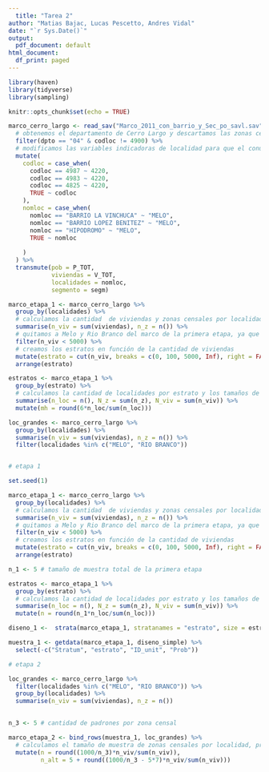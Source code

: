 ```yaml
---
  title: "Tarea 2"
author: "Matias Bajac, Lucas Pescetto, Andres Vidal"
date: "`r Sys.Date()`"
output:
  pdf_document: default
html_document:
  df_print: paged
---
```

  
```r

library(haven)
library(tidyverse)
library(sampling)

knitr::opts_chunk$set(echo = TRUE)
```

```r

marco_cerro_largo <- read_sav("Marco_2011_con_barrio_y_Sec_po_savl.sav") %>% 
  # obtenemos el departamento de Cerro Largo y descartamos las zonas censales rurales
  filter(dpto == "04" & codloc != 4900) %>% 
  # modificamos las variables indicadoras de localidad para que el conurbano de Melo figure como parte de la capital
  mutate(
    codloc = case_when(
      codloc == 4987 ~ 4220,
      codloc == 4983 ~ 4220,
      codloc == 4825 ~ 4220,
      TRUE ~ codloc
    ),
    nomloc = case_when(
      nomloc == "BARRIO LA VINCHUCA" ~ "MELO",
      nomloc == "BARRIO LOPEZ BENITEZ" ~ "MELO",
      nomloc == "HIPODROMO" ~ "MELO",
      TRUE ~ nomloc
      
    )
  ) %>% 
  transmute(pob = P_TOT,
            viviendas = V_TOT,
            localidades = nomloc,
            segmento = segm)

marco_etapa_1 <- marco_cerro_largo %>% 
  group_by(localidades) %>% 
  # calculamos la cantidad  de viviendas y zonas censales por localidad
  summarise(n_viv = sum(viviendas), n_z = n()) %>%  
  # quitamos a Melo y Rio Branco del marco de la primera etapa, ya que pasarán directamente a la segunda
  filter(n_viv < 5000) %>%
  # creamos los estratos en función de la cantidad de viviendas
  mutate(estrato = cut(n_viv, breaks = c(0, 100, 5000, Inf), right = FALSE)) %>%
  arrange(estrato)

estratos <- marco_etapa_1 %>% 
  group_by(estrato) %>%
  # calculamos la cantidad de localidades por estrato y los tamaños de muestra para cada uno. (asignación proporcional)
  summarise(n_loc = n(), N_z = sum(n_z), N_viv = sum(n_viv)) %>% 
  mutate(mh = round(6*n_loc/sum(n_loc)))

loc_grandes <- marco_cerro_largo %>% 
  group_by(localidades) %>% 
  summarise(n_viv = sum(viviendas), n_z = n()) %>% 
  filter(localidades %in% c("MELO", "RIO BRANCO"))



```

```r
# etapa 1

set.seed(1)

marco_etapa_1 <- marco_cerro_largo %>% 
  group_by(localidades) %>% 
  # calculamos la cantidad  de viviendas y zonas censales por localidad
  summarise(n_viv = sum(viviendas), n_z = n()) %>%  
  # quitamos a Melo y Rio Branco del marco de la primera etapa, ya que pasarán directamente a la segunda
  filter(n_viv < 5000) %>%
  # creamos los estratos en función de la cantidad de viviendas
  mutate(estrato = cut(n_viv, breaks = c(0, 100, 5000, Inf), right = FALSE)) %>%
  arrange(estrato)

n_1 <- 5 # tamaño de muestra total de la primera etapa

estratos <- marco_etapa_1 %>% 
  group_by(estrato) %>%
  # calculamos la cantidad de localidades por estrato y los tamaños de muestra para cada uno (asignación proporcional)
  summarise(n_loc = n(), N_z = sum(n_z), N_viv = sum(n_viv)) %>% 
  mutate(n = round(n_1*n_loc/sum(n_loc)))

diseno_1 <-  strata(marco_etapa_1, stratanames = "estrato", size = estratos$n)

muestra_1 <- getdata(marco_etapa_1, diseno_simple) %>% 
  select(-c("Stratum", "estrato", "ID_unit", "Prob"))

```

```r
# etapa 2

loc_grandes <- marco_cerro_largo %>% 
  filter(localidades %in% c("MELO", "RIO BRANCO")) %>% 
  group_by(localidades) %>% 
  summarise(n_viv = sum(viviendas), n_z = n())
  

n_3 <- 5 # cantidad de padrones por zona censal

marco_etapa_2 <- bind_rows(muestra_1, loc_grandes) %>%
  # calculamos el tamaño de muestra de zonas censales por localidad, proporcional a su cantidad de viviendas
  mutate(n = round((1000/n_3)*n_viv/sum(n_viv)),
         n_alt = 5 + round((1000/n_3 - 5*7)*n_viv/sum(n_viv)))



```
